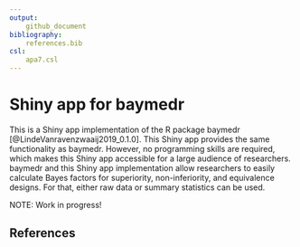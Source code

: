 ```yaml
---
output:
    github_document
bibliography:
    references.bib
csl:
    apa7.csl
---
```


# Shiny app for baymedr

This is a Shiny app implementation of the R package baymedr [@LindeVanravenzwaaij2019_0.1.0]. This Shiny app provides the same functionality as baymedr. However, no programming skills are required, which makes this Shiny app accessible for a large audience of researchers. baymedr and this Shiny app implementation allow researchers to easily calculate Bayes factors for superiority, non-inferiority, and equivalence designs. For that, either raw data or summary statistics can be used.

NOTE: Work in progress!

## References
